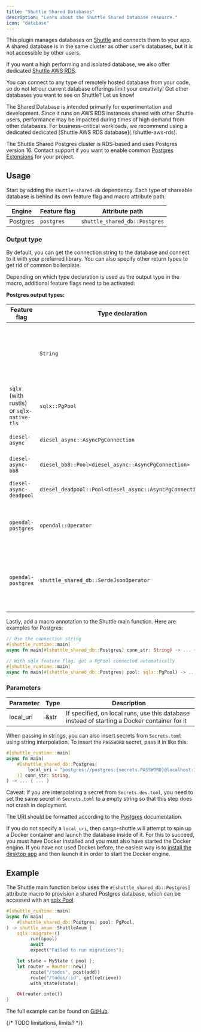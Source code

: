 ```yaml
---
title: "Shuttle Shared Databases"
description: "Learn about the Shuttle Shared Database resource."
icon: "database"
---
```


This plugin manages databases on [Shuttle](https://www.shuttle.dev) and connects them to your app.
A shared database is in the same cluster as other user's databases, but it is not accessible by other users.

If you want a high performing and isolated database, we also offer dedicated [Shuttle AWS RDS](./shuttle-aws-rds).

<Tip>You can connect to any type of remotely hosted database from your code, so do not let our current database offerings limit your creativity! Got other databases you want to see on Shuttle? Let us know!</Tip>

<Warning>
The Shared Database is intended primarily for experimentation and development. Since it runs on AWS
RDS instances shared with other Shuttle users, performance may be impacted during times of high demand
from other databases. For business-critical workloads, we recommend using a dedicated  dedicated
[Shuttle AWS RDS database](./shuttle-aws-rds).
</Warning>

The Shuttle Shared Postgres cluster is RDS-based and uses Postgres version 16. Contact support if you want to enable common [Postgres Extensions](https://docs.aws.amazon.com/AmazonRDS/latest/PostgreSQLReleaseNotes/postgresql-extensions.html#postgresql-extensions-16x) for your project.

## Usage

Start by adding the `shuttle-shared-db` dependency.
Each type of shareable database is behind its own feature flag and macro attribute path.

| Engine   | Feature flag | Attribute path |
|----------|--------------|----------------|
| Postgres | `postgres`   | `shuttle_shared_db::Postgres` |

### Output type

By default, you can get the connection string to the database and connect to it with your preferred library.
You can also specify other return types to get rid of common boilerplate.

Depending on which type declaration is used as the output type in the macro, additional feature flags need to be activated:

**Postgres output types:**

| Feature flag | Type declaration | Description |
|--------------|------------------|-------------|
| | `String` | The connection string including username and password ([example](https://github.com/shuttle-hq/shuttle-examples/tree/main/shuttle-cron)) |
| `sqlx` (with rustls) or `sqlx-native-tls` | `sqlx::PgPool` | An sqlx connection pool ([example](https://github.com/shuttle-hq/shuttle-examples/tree/main/axum/postgres)) |
| `diesel-async` | `diesel_async::AsyncPgConnection` | An async diesel connection |
| `diesel-async-bb8` | `diesel_bb8::Pool<diesel_async::AsyncPgConnection>` | A bb8 connection pool |
| `diesel-async-deadpool` | `diesel_deadpool::Pool<diesel_async::AsyncPgConnection>` | A deadpool connection pool |
| `opendal-postgres` | `opendal::Operator` | An OpenDAL Operator key-value storage interface |
| `opendal-postgres` | `shuttle_shared_db::SerdeJsonOperator` | A wrapper over Operator with interface for serde types ([example](https://github.com/shuttle-hq/shuttle-examples/tree/main/rocket/url-shortener)) |

Lastly, add a macro annotation to the Shuttle main function. Here are examples for Postgres:

```rust
// Use the connection string
#[shuttle_runtime::main]
async fn main(#[shuttle_shared_db::Postgres] conn_str: String) -> ... { ... }

// With sqlx feature flag, get a PgPool connected automatically
#[shuttle_runtime::main]
async fn main(#[shuttle_shared_db::Postgres] pool: sqlx::PgPool) -> ... { ... }
```

<Snippet file="sqlx-macros.mdx" />

### Parameters

| Parameter | Type | Description |
|-----------|------|-------------|
| local_uri | &str | If specified, on local runs, use this database instead of starting a Docker container for it |

When passing in strings, you can also insert secrets from `Secrets.toml` using string interpolation.
To insert the `PASSWORD` secret, pass it in like this:

```rust
#[shuttle_runtime::main]
async fn main(
    #[shuttle_shared_db::Postgres(
        local_uri = "postgres://postgres:{secrets.PASSWORD}@localhost:16695/postgres"
    )] conn_str: String,
) -> ... { ... }
```

<Note>Caveat: If you are interpolating a secret from `Secrets.dev.toml`, you need to set the same secret in `Secrets.toml` to a empty string so that this step does not crash in deployment.</Note>

The URI should be formatted according to the
[Postgres](https://www.postgresql.org/docs/current/libpq-connect.html#LIBPQ-CONNSTRING)
documentation.

If you do not specify a `local_uri`, then cargo-shuttle will attempt to spin up a Docker container and launch the database inside of it.
For this to succeed, you must have Docker installed and you must also have started the Docker engine. If you have not used Docker
before, the easiest way is to [install the desktop app](https://docs.docker.com/get-docker/) and then launch it in order to start
the Docker engine.

<Snippet file="connection-string.mdx" />

## Example

The Shuttle main function below uses the `#[shuttle_shared_db::Postgres]` attribute macro to provision a shared Postgres database,
which can be accessed with an [sqlx Pool](https://docs.rs/sqlx/latest/sqlx/pool/index.html).

```rust main.rs
#[shuttle_runtime::main]
async fn main(
    #[shuttle_shared_db::Postgres] pool: PgPool,
) -> shuttle_axum::ShuttleAxum {
    sqlx::migrate!()
        .run(&pool)
        .await
        .expect("Failed to run migrations");

    let state = MyState { pool };
    let router = Router::new()
        .route("/todos", post(add))
        .route("/todos/:id", get(retrieve))
        .with_state(state);

    Ok(router.into())
}
```

The full example can be found on [GitHub](https://github.com/shuttle-hq/shuttle-examples/tree/main/axum/postgres).

{/* TODO limitations, limits? */}
